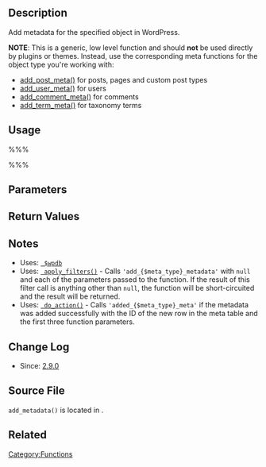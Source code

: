 {{Languages|
{{en|Function_Reference/add metadata}}
{{ja|関数リファレンス/add metadata}}
}}

== Description ==

Add metadata for the specified object in WordPress.

'''NOTE''': This is a generic, low level function and should '''not''' be used directly by plugins or themes. Instead, use the corresponding meta functions for the object type you're working with:

* [[Function_Reference/add_post_meta|add_post_meta()]] for posts, pages and custom post types
* [[Function_Reference/add_user_meta|add_user_meta()]] for users
* [[Function_Reference/add_comment_meta|add_comment_meta()]] for comments
* [[Function_Reference/add_term_meta|add_term_meta()]] for taxonomy terms

== Usage ==

%%%<?php add_metadata( $meta_type, $object_id, $meta_key, $meta_value, $unique ); ?>%%%

== Parameters ==

{{Parameter|$meta_type|string|Type of object the metadata is for (e.g., comment, post, or user). Always singular.}}
{{Parameter|$object_id|integer|The ID of the object metadata is for.}}
{{Parameter|$meta_key|string|A metadata key (as in 'key'&#61;>'value').}}
{{Parameter|$meta_value|string|A metadata value (as in 'key'&#61;>'value').}}
{{Parameter|$unique|boolean|This determines whether the specified key can have multiple entries for the specified object id. If false, <tt>add_metadata()</tt> will add duplicate keys to the object. If true, nothing will be added if the specified key already exists for the specified id.|Optional|False}}

== Return Values ==

{{Return||boolean&#124;integer|Returns <tt>false</tt> on failure. On success, returns the ID of the inserted row. However, note that the return value may instead be the result of the <tt>'add_{$meta_type}_metadata'</tt> filter.}}

== Notes ==

* Uses: <tt>[[Class_Reference/wpdb | $wpdb]]</tt>
* Uses: <tt>[[Function_Reference/apply_filters | apply_filters()]]</tt> - Calls <tt>'add_{$meta_type}_metadata'</tt> with <tt>null</tt> and each of the parameters passed to the function. If the result of this filter call is anything other than <tt>null</tt>, the function will be short-circuited and the result will be returned.
* Uses: <tt>[[Function_Reference/do_action | do_action()]]</tt> - Calls <tt>'added_{$meta_type}_meta'</tt> if the metadata was added successfully with the ID of the new row in the meta table and the first three function parameters.

== Change Log ==

* Since: [[Version 2.9|2.9.0]]

== Source File ==

<tt>add_metadata()</tt> is located in {{Trac|wp-includes/meta.php}}.

== Related ==

{{Metadata API}}
{{Tag Footer}}

[[Category:Functions]]
